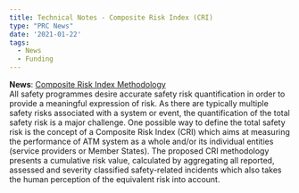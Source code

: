 ```yaml
---
title: Technical Notes - Composite Risk Index (CRI)
type: "PRC News"
date: '2021-01-22'
tags:
  - News
  - Funding
---
```


**News**: [Composite Risk Index Methodology][cri]<br> 
All safety programmes desire accurate safety risk quantification in order to provide a meaningful expression of risk. As there are typically multiple safety risks associated with a system or event, the quantification of the total safety risk is a major challenge.
One possible way to define the total safety risk is the concept of a Composite Risk Index (CRI) which aims at measuring the performance of ATM system as a whole and/or its individual entities (service providers or Member States). The proposed CRI methodology presents a cumulative risk value, calculated by aggregating all reported, assessed and severity classified safety-related incidents which also takes the human perception of the equivalent risk into account.

[cri]: /studies/2021_01_22_tn_cri/ "Composite Risk Index Methodology"